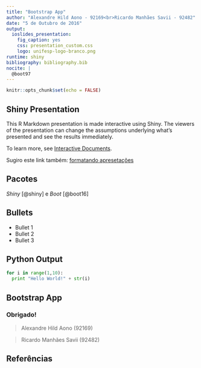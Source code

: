 ```yaml
---
title: "Bootstrap App"
author: "Alexandre Hild Aono - 92169<br>Ricardo Manhães Savii - 92482"
date: "5 de Outubro de 2016"
output: 
  ioslides_presentation: 
    fig_caption: yes
    css: presentation_custom.css
    logo: unifesp-logo-branco.png
runtime: shiny
bibliography: bibliography.bib
nocite: |
  @boot97
---
```


```r
knitr::opts_chunk$set(echo = FALSE)
```

## Shiny Presentation {#apresentacao}

This R Markdown presentation is made interactive using Shiny. The viewers of the presentation can change the assumptions underlying what's presented and see the results immediately. 

To learn more, see [Interactive Documents](http://rmarkdown.rstudio.com/authoring_shiny.html).

Sugiro este link também: [formatando apresetações](http://rmarkdown.rstudio.com/ioslides_presentation_format.html)

## Pacotes

<em>Shiny</em> [@shiny] e <em>Boot</em> [@boot16]



## Bullets

- Bullet 1
- Bullet 2
- Bullet 3

## Python Output

```python
for i in range(1,10):
  print "Hello World!" + str(i)
```



## Bootstrap App

### <strong>Obrigado!</strong>

> Alexandre Hild Aono (92169)

> Ricardo Manhães Savii (92482)

## Referências